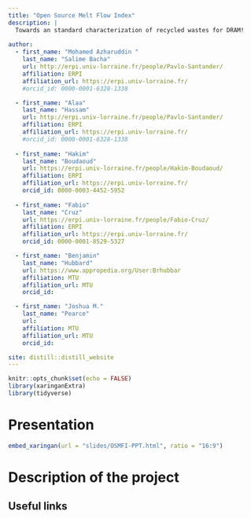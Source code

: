 ```yaml
---
title: "Open Source Melt Flow Index"
description: |
  Towards an standard characterization of recycled wastes for DRAM!
  
author:
  - first_name: "Mohamed Azharuddin "
    last_name: "Salime Bacha"
    url: http://erpi.univ-lorraine.fr/people/Pavlo-Santander/
    affiliation: ERPI
    affiliation_url: https://erpi.univ-lorraine.fr/
    #orcid_id: 0000-0001-6328-1338  

  - first_name: "Alaa"
    last_name: "Hassam"
    url: http://erpi.univ-lorraine.fr/people/Pavlo-Santander/
    affiliation: ERPI
    affiliation_url: https://erpi.univ-lorraine.fr/
    #orcid_id: 0000-0001-6328-1338  
    
  - first_name: "Hakim"
    last_name: "Boudaoud"
    url: https://erpi.univ-lorraine.fr/people/Hakim-Boudaoud/
    affiliation: ERPI
    affiliation_url: https://erpi.univ-lorraine.fr/
    orcid_id: 0000-0003-4452-5952
    
  - first_name: "Fabio"
    last_name: "Cruz"
    url: https://erpi.univ-lorraine.fr/people/Fabio-Cruz/
    affiliation: ERPI
    affiliation_url: https://erpi.univ-lorraine.fr/
    orcid_id: 0000-0001-8529-5327    

  - first_name: "Benjamin"
    last_name: "Hubbard"
    url: https://www.appropedia.org/User:Brhubbar
    affiliation: MTU
    affiliation_url: MTU
    orcid_id: 

  - first_name: "Joshua M."
    last_name: "Pearce"
    url: 
    affiliation: MTU
    affiliation_url: MTU
    orcid_id: 

site: distill::distill_website
---
```


```r
knitr::opts_chunk$set(echo = FALSE)
library(xaringanExtra)
library(tidyverse)
```


# Presentation
```r
embed_xaringan(url = "slides/OSMFI-PPT.html", ratio = "16:9")
```



# Description of the project


## Useful links

